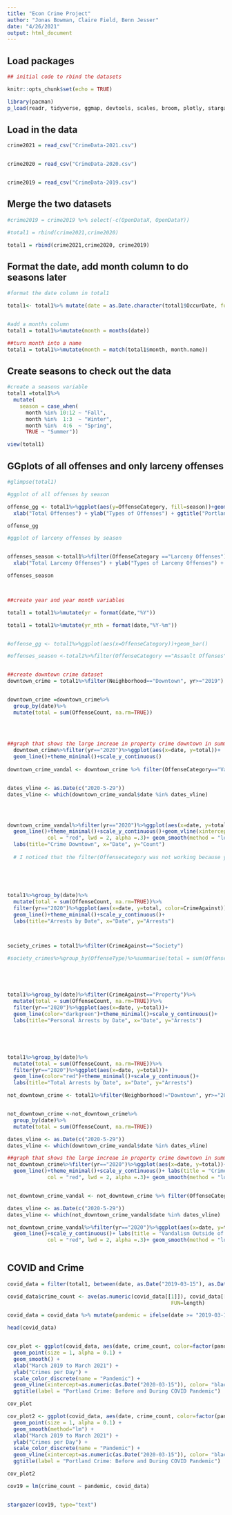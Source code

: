 ```yaml
---
title: "Econ Crime Project"
author: "Jonas Bowman, Claire Field, Benn Jesser"
date: "4/26/2021"
output: html_document
---
```


## Load packages

```r

## initial code to rbind the datasets

knitr::opts_chunk$set(echo = TRUE)

library(pacman)
p_load(readr, tidyverse, ggmap, devtools, scales, broom, plotly, stargazer)
```


## Load in the data

```r
crime2021 = read_csv("CrimeData-2021.csv")


crime2020 = read_csv("CrimeData-2020.csv")


crime2019 = read_csv("CrimeData-2019.csv")
```

## Merge the two datasets

```r

#crime2019 = crime2019 %>% select(-c(OpenDataX, OpenDataY))

#total1 = rbind(crime2021,crime2020)

total1 = rbind(crime2021,crime2020, crime2019)

```

## Format the date, add month column to do seasons later

```r

#format the date column in total1

total1<- total1%>% mutate(date = as.Date.character(total1$OccurDate, format = "%m/%d/%Y")) 


#add a months column
total1 = total1%>%mutate(month = months(date))

##turn month into a name
total1 = total1%>%mutate(month = match(total1$month, month.name))
```

## Create seasons to check out the data

```r
                         
#create a seasons variable
total1 =total1%>%
  mutate(
    season = case_when(
      month %in% 10:12 ~ "Fall",
      month %in%  1:3  ~ "Winter",
      month %in%  4:6  ~ "Spring",
      TRUE ~ "Summer"))

view(total1)
```

## GGplots of all offenses and only larceny offenses

```r
#glimpse(total1)

#ggplot of all offenses by season

offense_gg <- total1%>%ggplot(aes(y=OffenseCategory, fill=season))+geom_bar() +
  xlab("Total Offenses") + ylab("Types of Offenses") + ggtitle("Portland Total Offenses by Season, 2019-2021")

offense_gg

#ggplot of larceny offenses by season


offenses_season <-total1%>%filter(OffenseCategory =="Larceny Offenses")%>%ggplot(aes(y=OffenseType, fill=season))+geom_bar() +
  xlab("Total Larceny Offenses") + ylab("Types of Larceny Offenses") + ggtitle("Portland Larceny by Season, 2019-2021")

offenses_season



##create year and year month variables 

total1 = total1%>%mutate(yr = format(date,"%Y"))

total1 = total1%>%mutate(yr_mth = format(date,"%Y-%m"))


#offense_gg <- total1%>%ggplot(aes(x=OffenseCategory))+geom_bar()

#offenses_season <-total1%>%filter(OffenseCategory =="Assault Offenses")%>%ggplot(aes(x=season))+geom_bar()


##create downtown crime dataset
downtown_crime = total1%>%filter(Neighborhood=="Downtown", yr>="2019") 


downtown_crime =downtown_crime%>%
  group_by(date)%>%
  mutate(total = sum(OffenseCount, na.rm=TRUE))
  
  


##graph that shows the large increae in property crime downtown in summer 2020
  downtown_crime%>%filter(yr=="2020")%>%ggplot(aes(x=date, y=total))+
  geom_line()+theme_minimal()+scale_y_continuous()
  
downtown_crime_vandal <- downtown_crime %>% filter(OffenseCategory=="Vandalism") %>% mutate(total=sum(OffenseCount, na.rm=TRUE))


dates_vline <- as.Date(c("2020-5-29"))         
dates_vline <- which(downtown_crime_vandal$date %in% dates_vline)




downtown_crime_vandal%>%filter(yr=="2020")%>%ggplot(aes(x=date, y=total))+
  geom_line()+theme_minimal()+scale_y_continuous()+geom_vline(xintercept=as.numeric(downtown_crime_vandal$date[dates_vline]),
             col = "red", lwd = 2, alpha =.3)+ geom_smooth(method = "loess", se=F)+
  labs(title="Crime Downtown", x="Date", y="Count")
  
  # I noticed that the filter(Offensecategory was not working because youhave to )
  
  

   
   
total1%>%group_by(date)%>%
  mutate(total = sum(OffenseCount, na.rm=TRUE))%>%
  filter(yr=="2020")%>%ggplot(aes(x=date, y=total, color=CrimeAgainst))+
  geom_line()+theme_minimal()+scale_y_continuous()+
  labs(title="Arrests by Date", x="Date", y="Arrests")



society_crimes = total1%>%filter(CrimeAgainst=="Society")

#society_crimes%>%group_by(OffenseType)%>%summarise(total = sum(OffenseCount, na.rm = TRUE)ggplot(aes(x=yr_mth ,y=total, fill=OffenseType))+geom_line()+theme_minimal()





total1%>%group_by(date)%>%filter(CrimeAgainst=="Property")%>%
  mutate(total = sum(OffenseCount, na.rm=TRUE))%>%
  filter(yr=="2020")%>%ggplot(aes(x=date, y=total))+
  geom_line(color="darkgreen")+theme_minimal()+scale_y_continuous()+
  labs(title="Personal Arrests by Date", x="Date", y="Arrests")





total1%>%group_by(date)%>%
  mutate(total = sum(OffenseCount, na.rm=TRUE))%>%
  filter(yr=="2020")%>%ggplot(aes(x=date, y=total))+
  geom_line(color="red")+theme_minimal()+scale_y_continuous()+
  labs(title="Total Arrests by Date", x="Date", y="Arrests")

```

```r
not_downtown_crime <- total1%>%filter(Neighborhood!="Downtown", yr>="2019") 


not_downtown_crime <-not_downtown_crime%>%
  group_by(date)%>%
  mutate(total = sum(OffenseCount, na.rm=TRUE))

dates_vline <- as.Date(c("2020-5-29"))         
dates_vline <- which(downtown_crime_vandal$date %in% dates_vline)

##graph that shows the large increae in property crime downtown in summer 2020
not_downtown_crime%>%filter(yr=="2020")%>%ggplot(aes(x=date, y=total))+
  geom_line()+theme_minimal()+scale_y_continuous()+ labs(title = "Crime Outside of Downtown")+geom_vline(xintercept=as.numeric(downtown_crime_vandal$date[dates_vline]),
             col = "red", lwd = 2, alpha =.3)+ geom_smooth(method = "loess", se=F)


not_downtown_crime_vandal <- not_downtown_crime %>% filter(OffenseCategory=="Vandalism") %>% mutate(total=sum(OffenseCount, na.rm=TRUE))

dates_vline <- as.Date(c("2020-5-29"))         
dates_vline <- which(not_downtown_crime_vandal$date %in% dates_vline)

not_downtown_crime_vandal%>%filter(yr=="2020")%>%ggplot(aes(x=date, y=total))+
  geom_line()+scale_y_continuous()+ labs(title = "Vandalism Outside of Downtown")+geom_vline(xintercept=as.numeric(not_downtown_crime_vandal$date[dates_vline]),
             col = "red", lwd = 2, alpha =.3)+ geom_smooth(method = "loess", se=F)
  


```



## COVID and Crime

```r
covid_data = filter(total1, between(date, as.Date("2019-03-15"), as.Date("2021-03-15")))

covid_data$crime_count <- ave(as.numeric(covid_data[[1]]), covid_data[["date"]] ,
                                                     FUN=length)

covid_data = covid_data %>% mutate(pandemic = ifelse(date >= "2019-03-15" & date <= "2020-03-15", "Pre", "Peri"))

head(covid_data)


cov_plot <- ggplot(covid_data, aes(date, crime_count, color=factor(pandemic))) + 
  geom_point(size = 1, alpha = 0.1) +
  geom_smooth() + 
  xlab("March 2019 to March 2021") +
  ylab("Crimes per Day") +
  scale_color_discrete(name = "Pandemic") +
  geom_vline(xintercept=as.numeric(as.Date("2020-03-15")), color= "black", linetype = "longdash") +
  ggtitle(label = "Portland Crime: Before and During COVID Pandemic")

cov_plot

cov_plot2 <- ggplot(covid_data, aes(date, crime_count, color=factor(pandemic))) + 
  geom_point(size = 1, alpha = 0.1) +
  geom_smooth(method="lm") + 
  xlab("March 2019 to March 2021") +
  ylab("Crimes per Day") +
  scale_color_discrete(name = "Pandemic") +
  geom_vline(xintercept=as.numeric(as.Date("2020-03-15")), color= "black", linetype = "longdash") +
  ggtitle(label = "Portland Crime: Before and During COVID Pandemic")

cov_plot2

```

```r

cov19 = lm(crime_count ~ pandemic, covid_data)


stargazer(cov19, type="text")

```


